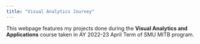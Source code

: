 ```yaml
---
title: "Visual Analytics Journey"
---
```


This webpage features my projects done during the **Visual Analytics and Applications** course taken in AY 2022-23 April Term of SMU MITB program.
